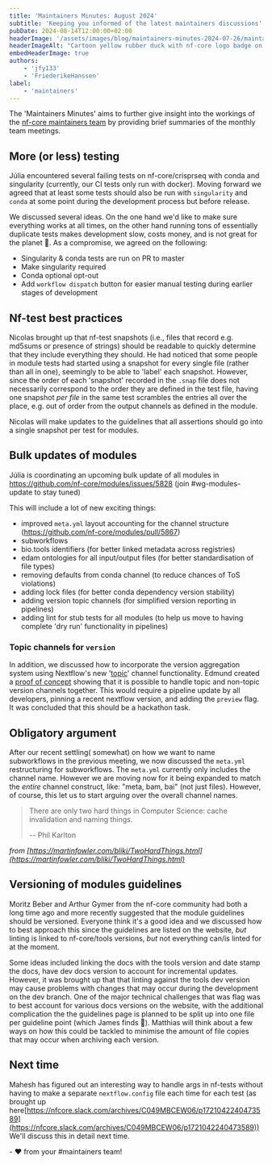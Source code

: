 ```yaml
---
title: 'Maintainers Minutes: August 2024'
subtitle: 'Keeping you informed of the latest maintainers discussions'
pubDate: 2024-08-14T12:00:00+02:00
headerImage: '/assets/images/blog/maintainers-minutes-2024-07-26/maintainers_duck.png'
headerImageAlt: "Cartoon yellow rubber duck with nf-core logo badge on it's body with the nf-core logo."
embedHeaderImage: true
authors:
    - 'jfy133'
    - 'FriederikeHanssen'
label:
    - 'maintainers'
---
```


The 'Maintainers Minutes' aims to further give insight into the workings of the [nf-core maintainers team](/governance#maintainers)
by providing brief summaries of the monthly team meetings.


## More (or less) testing

Júlia encountered several failing tests on nf-core/crisprseq with conda and singularity (currently, our CI tests only run with docker).
Moving forward we agreed that at least some tests should also be run with `singularity` and `conda` at some point during the development process but before release.

We discussed several ideas. 
On the one hand we'd like to make sure everything works at all times, on the other hand running tons of essentially duplicate tests makes development slow, costs money, and is not great for the planet 🌳.
As a compromise, we agreed on the following: 

- Singularity & conda tests are run on PR to master 
- Make singularity required 
- Conda optional opt-out 
- Add `workflow dispatch` button for easier manual testing during earlier stages of development

## Nf-test best practices

Nicolas brought up that nf-test snapshots (i.e., files that record e.g. md5sums or presence of strings) should be readable to quickly determine that they include everything they should.
He had noticed that some people in module tests had started using a snapshot for every single file (rather than all in one), seemingly to be able to 'label' each snapshot.
However, since the order of each 'snapshot' recorded in the `.snap` file does not necessarily correspond to the order they are defined in the test file, having one snapshot _per file_ in the same test scrambles the entries all over the place, e.g. out of order from the output channels as defined in the module.

Nicolas will make updates to the guidelines that all assertions should go into a single snapshot per test for modules.

## Bulk updates of modules

Júlia is coordinating an upcoming bulk update of all modules in https://github.com/nf-core/modules/issues/5828 (join #wg-modules-update to stay tuned)

This will include a lot of new exciting things:

  - improved `meta.yml` layout accounting for the channel structure (https://github.com/nf-core/modules/pull/5867) 
  - subworkflows 
  - bio.tools identifiers (for better linked metadata across registries)
  - edam ontologies for all input/output files  (for better standardisation of file types)
  - removing defaults from conda channel (to reduce chances of ToS violations)
  - adding lock files (for better conda dependency version stability)
  - adding version topic channels (for simplified version reporting in pipelines)
  - adding lint for stub tests for all modules (to help us move to having complete 'dry run' functionality in pipelines)

### Topic channels for `version`

In addition, we discussed how to incorporate the version aggregation system using Nextflow's new '[topic](https://www.nextflow.io/docs/latest/channel.html#topic)' channel functionality.
Edmund created a [proof of concept](https://github.com/nf-core/nascent/pull/150) showing that it is possible to handle topic and non-topic version channels together.
This would require a pipeline update by all developers, pinning a recent nextflow version, and adding the `preview` flag.
It was concluded that this should be a hackathon task.

## Obligatory argument

After our recent settling( somewhat) on how we want to name subworkflows in the previous meeting, we now discussed the `meta.yml` restructuring for subworkflows.
The `meta.yml` currently only includes the channel name. 
However we are moving now for it being expanded to match the _entire_ channel construct, like: "meta, bam, bai" (not just files).
However, of course, this let us to start arguing over the overall channel names.

>   There are only two hard things in Computer Science: cache invalidation and naming things.
>
>    -- Phil Karlton

_from [https://martinfowler.com/bliki/TwoHardThings.html](https://martinfowler.com/bliki/TwoHardThings.html)_


## Versioning of modules guidelines

Moritz Beber and Arthur Gymer from the nf-core community had both a long time ago and more recently suggested that the module guidelines should be versioned.
Everyone think it's a good idea and we discussed how to best approach this since the guidelines are listed on the website, _but_ linting is linked to nf-core/tools versions, _but_ not everything can/is linted for at the moment.

Some ideas included linking the docs with the tools version and date stamp the docs, have dev docs version to account for incremental updates. 
However, it was brought up that that linting against the tools dev version may cause problems with changes that may occur during the development on the dev branch.
One of the major technical challenges that was flag was to best account for various docs versions on the website, with the additional complication the the guidelines page is planned to be split up into one file per guideline point (which James finds 🤢).
Matthias will think about a few ways on how this could be tackled to minimise the amount of file copies that may occur when archiving each version.

## Next time

Mahesh has figured out an interesting way to handle args in nf-tests without having to make a separate `nextflow.config` file each time for each test (as brought up here[https://nfcore.slack.com/archives/C049MBCEW06/p1721042240473589](https://nfcore.slack.com/archives/C049MBCEW06/p1721042240473589))
We'll discuss this in detail next time.

\- :heart: from your #maintainers team!
